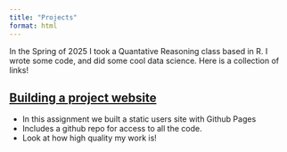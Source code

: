 ```yaml
---
title: "Projects"
format: html
---
```


In the Spring of 2025 I took a Quantative Reasoning class based in R. I wrote some code, and did some cool data science. Here is a collection of links!

## [Building a project website]()

-   In this assignment we built a static users site with Github Pages
-   Includes a github repo for access to all the code.
-   Look at how high quality my work is!
